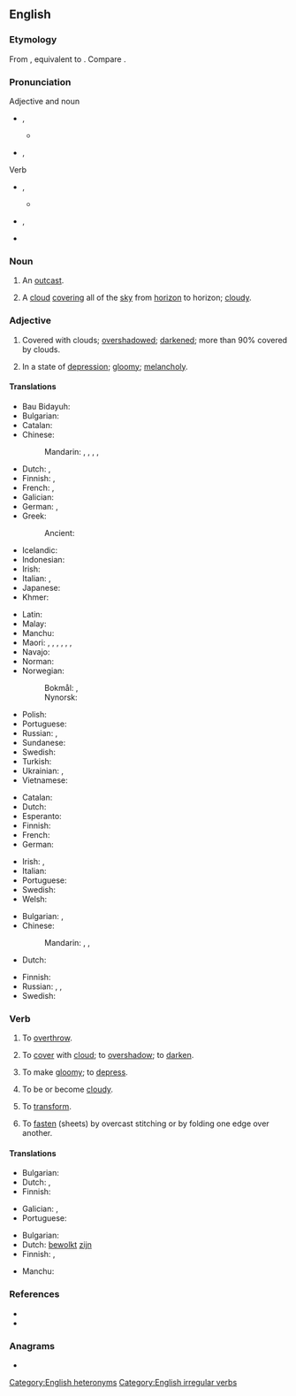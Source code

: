 ==English==
{{wikipedia|dab=overcast (disambiguation)|overcast}}

===Etymology===
From {{inh|en|enm|overcasten}}, equivalent to {{prefix|en|over|cast}}. Compare {{cog|sv|överkasta}}.

===Pronunciation===
; Adjective and noun
* {{a|RP}} {{enPR|ōʹvə-käst'}}, {{IPA|en|/ˈəʊvəˌkɑːst/}}
** {{audio|en|en-uk-overcast.ogg|Audio (UK)}}
* {{a|GenAm}} {{enPR|ōʹvər-kăst'}}, {{IPA|en|/ˈoʊvɚ.kæst/}}

; Verb
* {{a|RP}} {{enPR|ō'və-kästʹ}}, {{IPA|en|/ˌəʊvəˈkɑːst/}}
** {{audio|en|LL-Q1860 (eng)-Vealhurl-overcast (verb).wav|Audio (UK)}}
* {{a|GenAm}} {{enPR|ō'vər-kăstʹ}}, {{IPA|en|/ˌoʊvɚˈkæst/}}
* {{rhymes|en|ɑːst}}<!--rhymes are by UK pronunciations only-->

===Noun===
{{en-noun}}

# {{lb|en|obsolete}} An [[outcast]].
# A [[cloud]] [[cover]]ing all of the [[sky]] from [[horizon]] to horizon; [[cloudy]].

===Adjective===
{{en-adj}}

# Covered with clouds; [[overshadow]]ed; [[darken]]ed; {{lb|en|meteorology}} more than 90% covered by clouds.
# {{lb|en|figuratively}} In a state of [[depression]]; [[gloomy]]; [[melancholy]].

====Translations====
{{trans-top|covered with clouds; overshadowed; darkened}}
* Bau Bidayuh: {{t|sne|bidondom}}
* Bulgarian: {{t+|bg|заоблачен}}
* Catalan: {{t+|ca|cobert}}
* Chinese:
*: Mandarin: {{t+|cmn|陰沉|sc=Hant}}, {{t+|cmn|阴沉|tr=yīnchén|sc=Hans}}, {{t|cmn|灰濛蒙|sc=Hant}}, {{t+|cmn|灰蒙蒙|tr=huīmēngmēng|sc=Hans}}, {{t+|cmn|低沉|tr=dīchén|sc=Hani}}
* Dutch: {{t+|nl|betrokken}}, {{t+|nl|bewolkt}}
* Finnish: {{t+|fi|pilvinen}}, {{t+|fi|synkkä}}
* French: {{t+|fr|nuageux}}, {{t+|fr|couvert}}
* Galician: {{t+|gl|cuberto}}
* German: {{t+|de|bedeckt}}, {{t+|de|bewölkt}}
* Greek:
*: Ancient: {{t|grc|συννεφής}}
* Icelandic: {{t|is|þungbúinn}}
* Indonesian: {{t+|id|mendung}}
* Irish: {{t|ga|duibheagánach}}
* Italian: {{t+|it|coperto|m}}, {{t+|it|nuvoloso|m}}
* Japanese: {{t|ja|どんより|alt=どんよりした|sc=Jpan|tr=donyori shita}}
* Khmer: {{t-needed|km}}
{{trans-mid}}
* Latin: {{t|la|nūbilus}}
* Malay: {{t|ms|mendung}}
* Manchu: {{t|mnc|ᡨᡠᠯᡥᡠᠨ|tr=tulhun}}
* Maori: {{t|mi|whakaipuipu}}, {{t|mi|pōkino}}, {{t|mi|taupuru}}, {{t|mi|kōwhanga}}, {{t|mi|tāpuru}}, {{t|mi|taupuru}}, {{t|mi|kēkēao}}
* Navajo: {{t|nv|kʼostʼą́ʼí}}
* Norman: {{t|nrf|couvaert}}
* Norwegian:
*: Bokmål: {{t+|nb|overskyet}}, {{t|nb|overskya}}
*: Nynorsk: {{t|nn|overskya}}
* Polish: {{t+|pl|pochmurny}}
* Portuguese: {{t+|pt|nublado}}
* Russian: {{t+|ru|о́блачный}}, {{t+|ru|па́смурный}}
* Sundanese: {{t|su|haleungheum}}
* Swedish: {{t+|sv|mulen}}
* Turkish: {{t+|tr|bulutlu}}
* Ukrainian: {{t|uk|хма́рний|m}}, {{t|uk|похмурий}}
* Vietnamese: {{t-needed|vi}}
{{trans-bottom}}

{{trans-top|meteorological term}}
* Catalan: {{t+|ca|cobert}}
* Dutch: {{t+|nl|bewolkt}}
* Esperanto: {{t|eo|nuboplena}}
* Finnish: {{t+|fi|pilvinen}}
* French: {{t+|fr|couvert}}
* German: {{t+|de|bewölkt}}
{{trans-mid}}
* Irish: {{t|ga|smúitiúil}}, {{t|ga|scamallach}}
* Italian: {{t+|it|coperto|m}}
* Portuguese: {{t+|pt|encoberto}}
* Swedish: {{t+|sv|mulen}}
* Welsh: {{t+|cy|cymylog}}
{{trans-bottom}}

{{trans-top|in a state of depression; gloomy; melancholy}}
* Bulgarian: {{t+|bg|мрачен}}, {{t+|bg|меланхоличен}}
* Chinese:
*: Mandarin: {{t+|cmn|陰沉|sc=Hani}}, {{t+|cmn|阴沉|tr=yīnchén|sc=Hani}}, {{t+|cmn|低沉|tr=dīchén|sc=Hani}}
* Dutch: {{t+|nl|neerslachtig}}
{{trans-mid}}
* Finnish: {{t+|fi|synkkä}}
* Russian: {{t+|ru|угрю́мый}}, {{t+|ru|мра́чный}}, {{t+|ru|хму́рый}}
* Swedish: {{t+|sv|mulen}}
{{trans-bottom}}

===Verb===
{{en-verb|overcasts|overcasting|overcast}}

# {{lb|en|transitive|obsolete}} To [[overthrow]].
# {{lb|en|transitive}} To [[cover]] with [[cloud]]; to [[overshadow]]; to [[darken]].
# {{lb|en|transitive}} To make [[gloomy]]; to [[depress]].
# {{lb|en|intransitive|obsolete}} To be or become [[cloudy]].
# {{lb|en|transitive|obsolete}} To [[transform]].
# {{lb|en|transitive|bookbinding}} To [[fasten]] (sheets) by overcast stitching or by folding one edge over another.

====Translations====
{{trans-top|to cover with cloud; to overshadow; to darken}}
* Bulgarian: {{t+|bg|притъмнявам}}
* Dutch: {{t+|nl|bewolken}}, {{t+|nl|verduisteren}}
* Finnish: {{t|fi|peittää pilveen}}
{{trans-mid}}
* Galician: {{t+|gl|nubrar}}, {{t+|gl|anubrar}}
* Portuguese: {{t+|pt|nublar}}
{{trans-bottom}}

{{trans-top|to be or become cloudy}}
* Bulgarian: {{t|bg|заоблачавам се}}
* Dutch: [[bewolkt]] [[zijn]]
* Finnish: {{t|fi|[[olla]] [[pilvinen|pilvistä]]}} {{q|to be cloudy}}, {{t|fi|pilvistyä}} {{q|to become cloudy}}
{{trans-mid}}
* Manchu: {{t|mnc|ᡨᡠᠯᡥᡠᡧᡝᠮᠪᡳ|tr=tulhušembi}}
{{trans-bottom}}

===References===
* {{R:Century 1911}}
* {{R:Webster 1913}}

===Anagrams===
* {{anagrams|en|a=aceorstv|overacts}}

[[Category:English heteronyms]]
[[Category:English irregular verbs]]